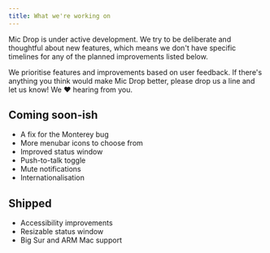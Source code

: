 ```yaml
---
title: What we're working on
---
```



<Panel>

Mic Drop is under active development. We try to be deliberate and thoughtful about new features, which means we don't have specific timelines for any of the planned improvements listed below.

We prioritise features and improvements based on user feedback. If there's anything you think would make Mic Drop better, please <Link href="mailto:micdrop@octopusthink.com">drop us a line</Link> and let us know! We ❤️ hearing from you.

</Panel>

<Panel gridTablet="1fr 1fr" verticalAlignment="top" className="roadmap">

<div>

## Coming soon-ish

- <NautilusIcon name="square" />A fix for the Monterey bug
- <NautilusIcon name="square" />
  More menubar icons to choose from
- <NautilusIcon name="square" />
  Improved status window
- <NautilusIcon name="square" />
  Push-to-talk toggle
- <NautilusIcon name="square" />
  Mute notifications
- <NautilusIcon name="square" />
  Internationalisation

</div>

<div>

## Shipped

- <NautilusIcon name="check-square" color="green" />
  Accessibility improvements
- <NautilusIcon name="check-square" color="green" />
  Resizable status window
- <NautilusIcon name="check-square" color="green" />
  Big Sur and ARM Mac support

</div>

</Panel>

